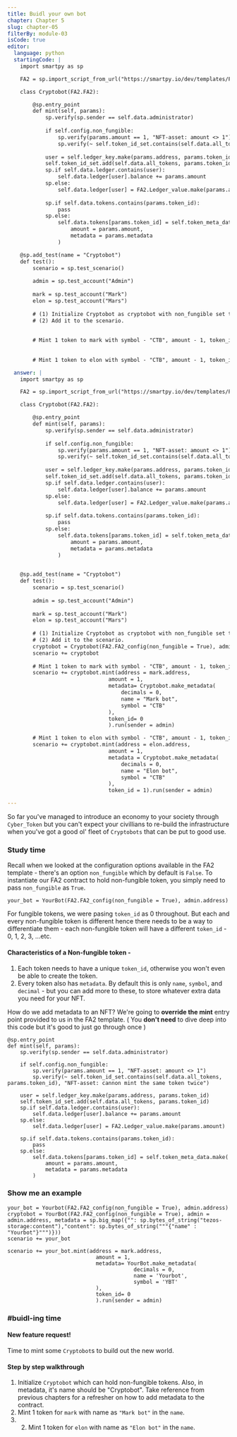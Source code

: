 ```yaml
---
title: Buidl your own bot
chapter: Chapter 5
slug: chapter-05
filterBy: module-03
isCode: true
editor:
  language: python
  startingCode: |
    import smartpy as sp

    FA2 = sp.import_script_from_url("https://smartpy.io/dev/templates/FA2.py")

    class Cryptobot(FA2.FA2):

        @sp.entry_point
        def mint(self, params):
            sp.verify(sp.sender == self.data.administrator)
            
            if self.config.non_fungible:
                sp.verify(params.amount == 1, "NFT-asset: amount <> 1")
                sp.verify(~ self.token_id_set.contains(self.data.all_tokens, params.token_id), "NFT-asset: cannon mint the same token twice")
            
            user = self.ledger_key.make(params.address, params.token_id)
            self.token_id_set.add(self.data.all_tokens, params.token_id)
            sp.if self.data.ledger.contains(user):
                self.data.ledger[user].balance += params.amount
            sp.else:
                self.data.ledger[user] = FA2.Ledger_value.make(params.amount)
            
            sp.if self.data.tokens.contains(params.token_id):
                pass
            sp.else:
                self.data.tokens[params.token_id] = self.token_meta_data.make(
                    amount = params.amount, 
                    metadata = params.metadata
                )

    @sp.add_test(name = "Cryptobot")
    def test():
        scenario = sp.test_scenario()
        
        admin = sp.test_account("Admin")
        
        mark = sp.test_account("Mark")
        elon = sp.test_account("Mars")
        
        # (1) Initialize Cryptobot as cryptobot with non_fungible set to True.
        # (2) Add it to the scenario.
        
        
        # Mint 1 token to mark with symbol - "CTB", amount - 1, token_id - 0 and name - "Mark bot"
        
        
        # Mint 1 token to elon with symbol - "CTB", amount - 1, token_id - 1 and name - "Elon bot"

  answer: |
    import smartpy as sp

    FA2 = sp.import_script_from_url("https://smartpy.io/dev/templates/FA2.py")

    class Cryptobot(FA2.FA2):

        @sp.entry_point
        def mint(self, params):
            sp.verify(sp.sender == self.data.administrator)
            
            if self.config.non_fungible:
                sp.verify(params.amount == 1, "NFT-asset: amount <> 1")
                sp.verify(~ self.token_id_set.contains(self.data.all_tokens, params.token_id), "NFT-asset: cannon mint the same token twice")
            
            user = self.ledger_key.make(params.address, params.token_id)
            self.token_id_set.add(self.data.all_tokens, params.token_id)
            sp.if self.data.ledger.contains(user):
                self.data.ledger[user].balance += params.amount
            sp.else:
                self.data.ledger[user] = FA2.Ledger_value.make(params.amount)
            
            sp.if self.data.tokens.contains(params.token_id):
                pass
            sp.else:
                self.data.tokens[params.token_id] = self.token_meta_data.make(
                    amount = params.amount, 
                    metadata = params.metadata
                )
            

    @sp.add_test(name = "Cryptobot")
    def test():
        scenario = sp.test_scenario()
        
        admin = sp.test_account("Admin")
        
        mark = sp.test_account("Mark")
        elon = sp.test_account("Mars")
        
        # (1) Initialize Cryptobot as cryptobot with non_fungible set to True.
        # (2) Add it to the scenario.
        cryptobot = Cryptobot(FA2.FA2_config(non_fungible = True), admin = admin.address, metadata = sp.big_map({"": sp.bytes_of_string("tezos-storage:content"),"content": sp.bytes_of_string("""{"name" : "Cryptobot"}""")}))
        scenario += cryptobot
        
        # Mint 1 token to mark with symbol - "CTB", amount - 1, token_id - 0 and name - "Mark bot"
        scenario += cryptobot.mint(address = mark.address, 
                                amount = 1,
                                metadata= Cryptobot.make_metadata(
                                    decimals = 0,
                                    name = "Mark bot",
                                    symbol = "CTB"
                                ),
                                token_id= 0
                                ).run(sender = admin)

        # Mint 1 token to elon with symbol - "CTB", amount - 1, token_id - 0 and name - "Elon bot"
        scenario += cryptobot.mint(address = elon.address,
                                amount = 1,
                                metadata = Cryptobot.make_metadata(
                                    decimals = 0,
                                    name = "Elon bot",
                                    symbol = "CTB"
                                ),
                                token_id = 1).run(sender = admin)

---
```


So far you've managed to introduce an economy to your society through `Cyber_Token` but you can't expect your civillians to re-build the infrastructure when you've got a good ol' fleet of `Cryptobots` that can be put to good use.

### Study time

Recall when we looked at the configuration options available in the FA2 template - there's an option `non_fungible` which by default is `False`.
To instantiate our FA2 contract to hold non-fungible token, you simply need to pass `non_fungible` as `True`.

```python=
your_bot = YourBot(FA2.FA2_config(non_fungible = True), admin.address)
```

For fungible tokens, we were pasing `token_id` as 0 throughout.
But each and every non-fungible token is different hence there needs to be a way to differentiate them - each non-fungible token will have a different `token_id` - 0, 1, 2, 3, ...etc.

#### Characteristics of a Non-fungible token -

1. Each token needs to have a unique `token_id`, otherwise you won't even be able to create the token.
2. Every token also has `metadata`. By default this is only `name`, `symbol`, and `decimal` - but you can add more to these, to store whatever extra data you need for your NFT.

How do we add metadata to an NFT?
We're going to **override the mint** entry point provided to us in the FA2 template.
( You **don't need** to dive deep into this code but it's good to just go through once )

```python=
@sp.entry_point
def mint(self, params):
    sp.verify(sp.sender == self.data.administrator)

    if self.config.non_fungible:
        sp.verify(params.amount == 1, "NFT-asset: amount <> 1")
        sp.verify(~ self.token_id_set.contains(self.data.all_tokens, params.token_id), "NFT-asset: cannon mint the same token twice")

    user = self.ledger_key.make(params.address, params.token_id)
    self.token_id_set.add(self.data.all_tokens, params.token_id)
    sp.if self.data.ledger.contains(user):
        self.data.ledger[user].balance += params.amount
    sp.else:
        self.data.ledger[user] = FA2.Ledger_value.make(params.amount)

    sp.if self.data.tokens.contains(params.token_id):
        pass
    sp.else:
        self.data.tokens[params.token_id] = self.token_meta_data.make(
            amount = params.amount,
            metadata = params.metadata
        )
```

### Show me an example

```python=
your_bot = Yourbot(FA2.FA2_config(non_fungible = True), admin.address)
cryptobot = YourBot(FA2.FA2_config(non_fungible = True), admin = admin.address, metadata = sp.big_map({"": sp.bytes_of_string("tezos-storage:content"),"content": sp.bytes_of_string("""{"name" : "Yourbot"}""")}))
scenario += your_bot

scenario += your_bot.mint(address = mark.address,
                            amount = 1,
                            metadata= YourBot.make_metadata(
                                        decimals = 0,
                                        name = 'Yourbot',
                                        symbol = 'YBT'
                            ),
                            token_id= 0
                            ).run(sender = admin)
```

### #buidl-ing time

#### New feature request!

Time to mint some `Cryptobot`s to build out the new world.

#### Step by step walkthrough

1. Initialize `Cryptobot` which can hold non-fungible tokens. Also, in metadata, it's name should be "Cryptobot". Take reference from previous chapters for a refresher on how to add metadata to the contract.
2. Mint 1 token for `mark` with name as `"Mark bot"` in the `name`.
3. 2. Mint 1 token for `elon` with name as `"Elon bot"` in the `name`.

